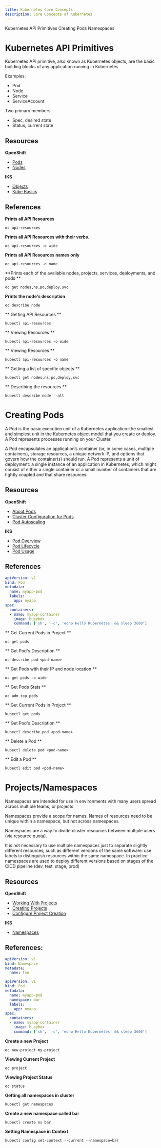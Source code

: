 ```yaml
---
title: Kubernetes Core Concepts
description: Core Concepts of Kubernetes
---
```


<AnchorLinks>
  <AnchorLink>Kubernetes API Primitives</AnchorLink>
  <AnchorLink>Creating Pods</AnchorLink>
  <AnchorLink>Namespaces</AnchorLink>
</AnchorLinks>


# Kubernetes API Primitives

Kubernetes API primitive, also known as Kubernetes objects, are the basic building blocks of any application running in Kubernetes

Examples:
- Pod
- Node
- Service
- ServiceAccount

Two primary members
- Spec, desired state
- Status, current state

## Resources

**OpenShift**
- [Pods](https://docs.openshift.com/container-platform/4.3/nodes/pods/nodes-pods-using.html)
- [Nodes](https://docs.openshift.com/container-platform/4.3/nodes/nodes/nodes-nodes-viewing.html)

**IKS**
- [Objects](https://kubernetes.io/docs/concepts/overview/working-with-objects/kubernetes-objects/)
- [Kube Basics](https://kubernetes.io/docs/tutorials/kubernetes-basics/)


## References

<Tabs>

<Tab label="OpenShift">

**Prints all API Resources**
  ```
  oc api-resources
  ```
**Prints all API Resources with their verbs.**
  ```
  oc api-resources -o wide
  ```
**Prints all API Resources names only**
  ```
  oc api-resources -o name
  ```
  **Prints each of the available nodes, projects, services, deployments, and pods ** 
  ```
  oc get nodes,ns,po,deploy,svc
  ```
**Prints the node's description**
  ```
  oc describe node 
  ```
</Tab>

<Tab label="IKS">

** Getting API Resources **
```
kubectl api-resources
```
** Viewing Resources **
```
kubectl api-resources -o wide
```
** Viewing Resources **
```
kubectl api-resources -o name
```
** Getting a list of specific objects **
```
kubectl get nodes,ns,po,deploy,svc
```
** Describing the resources **
```
kubectl describe node --all
```
</Tab>

</Tabs>

# Creating Pods
A Pod is the basic execution unit of a Kubernetes application–the smallest and simplest unit in the Kubernetes object model that you create or deploy. A Pod represents processes running on your Cluster.

A Pod encapsulates an application’s container (or, in some cases, multiple containers), storage resources, a unique network IP, and options that govern how the container(s) should run. A Pod represents a unit of deployment: a single instance of an application in Kubernetes, which might consist of either a single container or a small number of containers that are tightly coupled and that share resources.

## Resources

**OpenShift**
- [About Pods](https://docs.openshift.com/container-platform/4.3/nodes/pods/nodes-pods-using.html)
- [Cluster Configuration for Pods](https://docs.openshift.com/container-platform/4.3/nodes/pods/nodes-pods-configuring.html)
- [Pod Autoscaling](https://docs.openshift.com/container-platform/4.3/nodes/pods/nodes-pods-autoscaling.html)

**IKS**
- [Pod Overview](https://kubernetes.io/docs/concepts/workloads/pods/pod-overview/)
- [Pod Lifecycle](https://kubernetes.io/docs/concepts/workloads/pods/pod-lifecycle/)
- [Pod Usage](https://kubernetes.io/docs/concepts/workloads/pods/pod/)

## References

```yaml
apiVersion: v1
kind: Pod
metadata:
  name: myapp-pod
  labels:
    app: myapp
spec:
  containers:
  - name: myapp-container
    image: busybox
    command: ['sh', '-c', 'echo Hello Kubernetes! && sleep 3600']
```

<Tabs>
<Tab label="OpenShift">

** Get Current Pods in Project **
```
oc get pods
``` 
** Get Pod's Description **
``` 
oc describe pod <pod-name>
```
** Get Pods with their IP and node location **
```
oc get pods -o wide
```
** Get Pods Stats **
```
oc adm top pods
```
</Tab>

<Tab label="IKS">

** Get Current Pods in Project **
```
kubectl get pods
``` 
** Get Pod's Description **
``` 
kubectl describe pod <pod-name>
```
** Delete a Pod **
```
kubectl delete pod <pod-name>
```
** Edit a Pod **
```
kubectl edit pod <pod-name>
```
</Tab>

</Tabs>

# Projects/Namespaces

Namespaces are intended for use in environments with many users spread across multiple teams, or projects.

Namespaces provide a scope for names. Names of resources need to be unique within a namespace, but not across namespaces.

Namespaces are a way to divide cluster resources between multiple users (via resource quota).

It is not necessary to use multiple namespaces just to separate slightly different resources, such as different versions of the same software: use labels to distinguish resources within the same namespace. In practice namespaces are used to deploy different versions based on stages of the CICD pipeline (dev, test, stage, prod)

## Resources

**OpenShift**
- [Working With Projects](https://docs.openshift.com/container-platform/4.3/applications/projects/working-with-projects.html)
- [Creating Projects](https://docs.openshift.com/container-platform/4.3/cli_reference/openshift_cli/getting-started-cli.html#creating-a-project)
- [Configure Project Creation](https://docs.openshift.com/container-platform/4.3/applications/projects/configuring-project-creation.html)

**IKS**
- [Namespaces](https://kubernetes.io/docs/concepts/overview/working-with-objects/namespaces/)

## References:

```yaml
apiVersion: v1
kind: Namespace
metadata:
  name: foo
```

```yaml
apiVersion: v1
kind: Pod
metadata:
  name: myapp-pod
  namespace: bar
  labels:
    app: myapp
spec:
  containers:
  - name: myapp-container
    image: busybox
    command: ['sh', '-c', 'echo Hello Kubernetes! && sleep 3600']
```

<Tabs>

<Tab label="OpenShift">

**Create a new Project** 

```
oc new-project my-project
```

**Viewing Current Project**

```
oc project
```

**Viewing Project Status**

```
oc status
```

</Tab>

<Tab label="IKS">

**Getting all namespaces in cluster** 
```
kubectl get namespaces
```

**Create a new namespace called bar**
``` 
kubectl create ns bar
```
**Setting Namespace in Context**
``` 
kubectl config set-context --current --namespace=bar
```
</Tab>

</Tabs>

